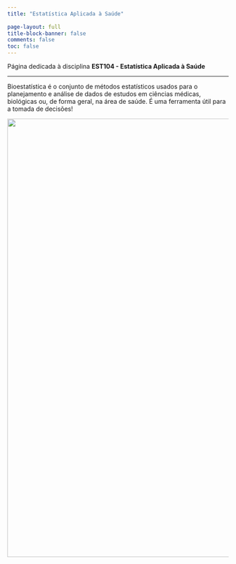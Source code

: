 ```yaml
---
title: "Estatística Aplicada à Saúde"
 
page-layout: full
title-block-banner: false
comments: false
toc: false
---
```


::: {#hero-heading}
Página dedicada à disciplina **EST104 - Estatística Aplicada à Saúde**
:::

------------------------------------------------------------------------

Bioestatística é o conjunto de métodos estatísticos usados para o planejamento e análise de dados de estudos em ciências médicas, biológicas ou, de forma geral, na área de saúde. É uma ferramenta útil para a tomada de decisões!

![](images/estatisticasaude.jpeg){width="1000"}
